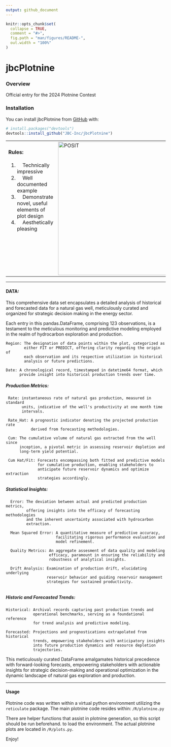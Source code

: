 ```yaml
---
output: github_document
---
```


```r
knitr::opts_chunk$set(
  collapse = TRUE,
  comment = "#>",
  fig.path = "man/figures/README-",
  out.width = "100%"
)
```

# jbcPlotnine

### Overview

Official entry for the 2024 Plotnine Contest

### Installation

You can install jbcPlotnine from [GitHub](https://github.com/) with:

``` r
# install.packages("devtools")
devtools::install_github("JBC-Inc/jbcPlotnine")
```

<table style="border-collapse: collapse; border: none;">
  <tr style="vertical-align: top; border: none;">
  <td style="vertical-align: top; border: none;">
  #### Rules:
  <ol>
    <li>&nbsp;&nbsp;&nbsp;&nbsp;Technically impressive</li>
    <li>&nbsp;&nbsp;&nbsp;&nbsp;Well documented example</li>
    <li>&nbsp;&nbsp;&nbsp;&nbsp;Demonstrate novel, useful elements of plot design</li>
    <li>&nbsp;&nbsp;&nbsp;&nbsp;Aesthetically pleasing</li>
  </ol>
  </td>
  <td style="vertical-align: top; border: none;">
    <img src="https://posit.co/wp-content/uploads/2024/05/Screenshot-2024-05-15-at-4.48.47%E2%80%AFPM.jpg" alt="POSIT" width="420">
  </td>
  </tr>
</table>

---

#### DATA:
    
  This comprehensive data set encapsulates a detailed analysis of historical
  and forecasted data for a natural gas well, meticulously curated and
  organized for strategic decision making in the energy sector.

  Each entry in this pandas.DataFrame, comprising 123 observations, is a
  testament to the meticulous monitoring and predictive modeling employed in
  the realm of hydrocarbon exploration and production.

    Region: The designation of data points within the plot, categorized as
            either FIT or PREDICT, offering clarity regarding the origin of
            each observation and its respective utilization in historical
            analysis or future predictions.

    Date: A chronological record, timestamped in datetime64 format, which
          provide insight into historical production trends over time.

##### Production Metrics:

     Rate: instantaneous rate of natural gas production, measured in standard
           units, indicative of the well's productivity at one month time
           intervals.

     Rate_Hat: A prognostic indicator denoting the projected production rate
               derived from forecasting methodologies.

     Cum: The cumulative volume of natural gas extracted from the well since
          inception, a pivotal metric in assessing reservoir depletion and
          long-term yield potential.

     Cum Hat/Fit: Forecasts encompassing both fitted and predictive models
                  for cumulative production, enabling stakeholders to
                  anticipate future reservoir dynamics and optimize extraction
                  strategies accordingly.

##### Statistical Insights:

      Error: The deviation between actual and predicted production metrics,
             offering insights into the efficacy of forecasting methodologies
             and the inherent uncertainty associated with hydrocarbon
             extraction.

      Mean Squared Error: A quantitative measure of predictive accuracy,
                          facilitating rigorous performance evaluation and
                          model refinement.

      Quality Metrics: An aggregate assesment of data quality and modeling
                       efficacy, paramount in ensuring the reliability and
                       robustness of analytical insights.

      Drift Analysis: Examination of production drift, elucidating underlying
                      reservoir behavior and guiding reservoir management
                      strategies for sustained productivity.
                      
##### Historic and Forecasted Trends:

    Historical: Archival records capturing past production trends and
                operational benchmarks, serving as a foundational reference
                for trend analysis and predictive modeling.

    Forecasted: Projections and prognostications extrapolated from historical
                trends, empowering stakeholders with anticipatory insights
                into future production dynamics and resource depletion
                trajectories.

  This meticulously curated DataFrame amalgamates historical precedence with
  forward-looking forecasts, empowering stakeholders with actionable insights
  for strategic decision-making and operational optimization in the dynamic
  landscape of natural gas exploration and production.
  
---

#### Usage

 Plotnine code was written within a virtual python environment utilizing the `reticulate` package. 
 The main plotnine code resides within: `/R/plotnine.py`
 
 There are helper functions that assist in plotnine generation, so this script should be run beforehand. to load the environment. The actual plotnine plots are located in `/R/plots.py`. 
 
 Enjoy!
 

